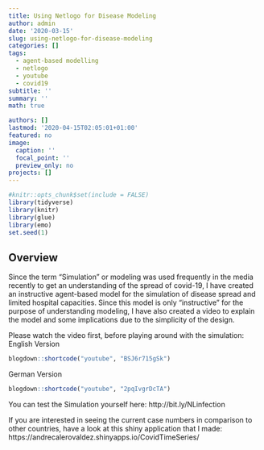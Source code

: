 ```yaml
---
title: Using Netlogo for Disease Modeling
author: admin
date: '2020-03-15'
slug: using-netlogo-for-disease-modeling
categories: []
tags:
  - agent-based modelling
  - netlogo
  - youtube
  - covid19
subtitle: ''
summary: ''
math: true

authors: []
lastmod: '2020-04-15T02:05:01+01:00'
featured: no
image:
  caption: ''
  focal_point: ''
  preview_only: no
projects: []
---
```


```r
#knitr::opts_chunk$set(include = FALSE)
library(tidyverse)
library(knitr)
library(glue)
library(emo)
set.seed(1)
```


## Overview
Since the term "Simulation" or modeling was used frequently in the media recently to get an understanding of the spread of covid-19, I have created an instructive agent-based model for the simulation of disease spread and limited hospital capacities. Since this model is only "instructive" for the purpose of understanding modeling, I have also created a video to explain the model and some implications due to the simplicity of the design.

Please watch the video first, before playing around with the simulation:
English Version
```r
blogdown::shortcode("youtube", "BSJ6r715gSk")
```

German Version
```r
blogdown::shortcode("youtube", "2pqIvgrDcTA")
```

You can test the Simulation yourself here: http://bit.ly/NLinfection


If you are interested in seeing the current case numbers in comparison to other countries, have a look at this shiny application that I made:
https://andrecalerovaldez.shinyapps.io/CovidTimeSeries/



